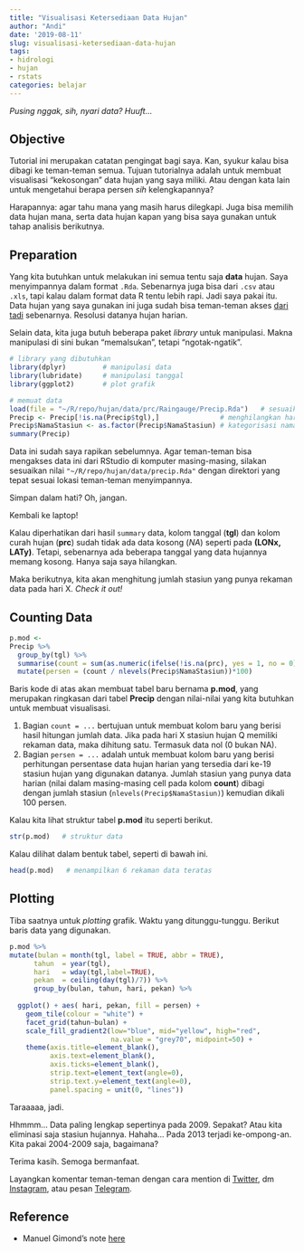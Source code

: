 ```yaml
---
title: "Visualisasi Ketersediaan Data Hujan"
author: "Andi"
date: '2019-08-11'
slug: visualisasi-ketersediaan-data-hujan
tags:
- hidrologi
- hujan
- rstats
categories: belajar
---
```


*Pusing nggak, sih, nyari data? Huuft...*

## Objective

Tutorial ini merupakan catatan pengingat bagi saya. Kan, syukur kalau bisa dibagi ke teman-teman semua. Tujuan tutorialnya adalah untuk membuat visualisasi "kekosongan" data hujan yang saya miliki. Atau dengan kata lain untuk mengetahui berapa persen *sih* kelengkapannya?

Harapannya: agar tahu mana yang masih harus dilegkapi. Juga bisa memilih data hujan mana, serta data hujan kapan yang bisa saya gunakan untuk tahap analisis berikutnya.

## Preparation

Yang kita butuhkan untuk melakukan ini semua tentu saja **data** hujan. Saya menyimpannya dalam format `.Rda`. Sebenarnya juga bisa dari `.csv` atau `.xls`, tapi kalau dalam format data R tentu lebih rapi. Jadi saya pakai itu. Data hujan yang saya gunakan ini juga sudah bisa teman-teman akses [dari tadi](#) sebenarnya. Resolusi datanya hujan harian.

Selain data, kita juga butuh beberapa paket *library* untuk manipulasi. Makna manipulasi di sini bukan "memalsukan", tetapi "ngotak-ngatik".

```r
# library yang dibutuhkan
library(dplyr)         # manipulasi data
library(lubridate)     # manipulasi tanggal
library(ggplot2)       # plot grafik
```

```r
# memuat data
load(file = "~/R/repo/hujan/data/prc/Raingauge/Precip.Rda")   # sesuaikan lokasi file
Precip <- Precip[!is.na(Precip$tgl),]               # menghilangkan hari yang kosong (aneh, ya?)
Precip$NamaStasiun <- as.factor(Precip$NamaStasiun) # kategorisasi nama stasiun
summary(Precip)
```

Data ini sudah saya rapikan sebelumnya. Agar teman-teman bisa mengakses data ini dari RStudio di komputer masing-masing, silakan sesuaikan nilai `"~/R/repo/hujan/data/precip.Rda"` dengan direktori yang tepat sesuai lokasi teman-teman menyimpannya.

Simpan dalam hati? Oh, jangan.

Kembali ke laptop!

Kalau diperhatikan dari hasil `summary` data, kolom tanggal (**tgl**) dan kolom curah hujan (**prc**) sudah tidak ada data kosong (*NA*) seperti pada **(LONx, LATy)**. Tetapi, sebenarnya ada beberapa tanggal yang data hujannya memang kosong. Hanya saja saya hilangkan.

Maka berikutnya, kita akan menghitung jumlah stasiun yang punya rekaman data pada hari X. *Check it out!*

## Counting Data

```r
p.mod <-
Precip %>%
  group_by(tgl) %>%
  summarise(count = sum(as.numeric(ifelse(!is.na(prc), yes = 1, no = 0)))) %>%
  mutate(persen = (count / nlevels(Precip$NamaStasiun))*100)
```

Baris kode di atas akan membuat tabel baru bernama **p.mod**, yang merupakan ringkasan dari tabel **Precip** dengan nilai-nilai yang kita butuhkan untuk membuat visualisasi.

1. Bagian `count = ...` bertujuan untuk membuat kolom baru yang berisi hasil hitungan jumlah data. Jika pada hari X stasiun hujan Q memiliki rekaman data, maka dihitung satu. Termasuk data nol (0 bukan NA).
2. Bagian `persen = ...` adalah untuk membuat kolom baru yang berisi perhitungan persentase data hujan harian yang tersedia dari ke-19 stasiun hujan yang digunakan datanya. Jumlah stasiun yang punya data harian (nilai dalam masing-masing cell pada kolom **count**) dibagi dengan jumlah stasiun (`nlevels(Precip$NamaStasiun)`) kemudian dikali 100 persen.

Kalau kita lihat struktur tabel **p.mod** itu seperti berikut.
```r
str(p.mod)   # struktur data
```

Kalau dilihat dalam bentuk tabel, seperti di bawah ini.
```r
head(p.mod)   # menampilkan 6 rekaman data teratas
```

## Plotting

Tiba saatnya untuk *plotting* grafik. Waktu yang ditunggu-tunggu. Berikut baris data yang digunakan.

```r
p.mod %>%
mutate(bulan = month(tgl, label = TRUE, abbr = TRUE),
      tahun  = year(tgl),
      hari   = wday(tgl,label=TRUE),
      pekan  = ceiling(day(tgl)/7)) %>%
      group_by(bulan, tahun, hari, pekan) %>%
  
  ggplot() + aes( hari, pekan, fill = persen) + 
    geom_tile(colour = "white") + 
    facet_grid(tahun~bulan) + 
    scale_fill_gradient2(low="blue", mid="yellow", high="red",
                         na.value = "grey70", midpoint=50) +
    theme(axis.title=element_blank(),
          axis.text=element_blank(),
          axis.ticks=element_blank(),
          strip.text=element_text(angle=0),
          strip.text.y=element_text(angle=0),
          panel.spacing = unit(0, "lines"))
```

Taraaaaa, jadi.

Hhmmm... Data paling lengkap sepertinya pada 2009. Sepakat? Atau kita eliminasi saja stasiun hujannya. Hahaha... Pada 2013 terjadi ke-ompong-an. Kita pakai 2004-2009 saja, bagaimana?

Terima kasih. Semoga bermanfaat.

Layangkan komentar teman-teman dengan cara mention di [Twitter](https://twitter.com/terusterang__), dm [Instagram](https://instagram.com/rakyatsipilbiasa/), atau pesan [Telegram](https://t.me/akherlan).

## Reference
- Manuel Gimond's note [here](https://mgimond.github.io/meteo_waterville/)